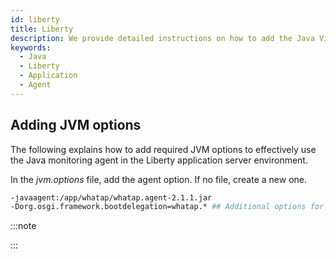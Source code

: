 ```yaml
---
id: liberty
title: Liberty
description: We provide detailed instructions on how to add the Java Virtual Machine (JVM) option to integrate the WhaTap monitoring solution into the Liberty applications. Through this document, you can learn step by step how to apply the required JVM settings to monitor the performance and availability for Liberty applications after installing the Java agent. It includes the configuration of required JVM options during agent installation, optimal configuration for smooth integration with Liberty, and histogram query methods.
keywords:
  - Java
  - Liberty
  - Application
  - Agent
---
```


## Adding JVM options

The following explains how to add required JVM options to effectively use the Java monitoring agent in the Liberty application server environment.

In the _jvm.options_ file, add the agent option. If no file, create a new one.

```bash title=/wasliberty/usr/servers/defaultServer/jvm.options {2} showLineNumbers
-javaagent:/app/whatap/whatap.agent-2.1.1.jar
-Dorg.osgi.framework.bootdelegation=whatap.* ## Additional options for OSGI framework configuration ##
```

:::note


<Java17 />

:::


<Setheapmemory />


<Nextstep />

